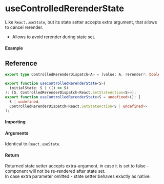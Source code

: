 
<Meta title="State/useControlledRerenderState" component={Example} />

# useControlledRerenderState

Like `React.useState`, but its state setter accepts extra argument, that allows to cancel rerender.

- Allows to avoid rerender during state set.

#### Example

<Canvas>
  <Story story={Example} inline />
</Canvas>

## Reference

```ts
export type ControlledRerenderDispatch<A> = (value: A, rerender?: boolean) => void;

export function useControlledRerenderState<S>(
  initialState: S | (() => S)
): [S, ControlledRerenderDispatch<React.SetStateAction<S>>];
export function useControlledRerenderState<S = undefined>(): [
  S | undefined,
  ControlledRerenderDispatch<React.SetStateAction<S | undefined>>
];
```

#### Importing

<ImportPath />

#### Arguments

Identical to `React.useState`.

#### Return

Returned state setter accepts extra-argument, in case it is set to false - component will not be
re-rendered after state set.  
In case extra parameter omitted - state setter behaves exactly as native.
